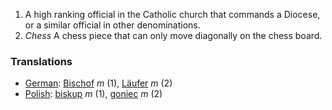 #A high ranking official in the Catholic church that commands a Diocese, or a similar official in other denominations.
#''Chess'' A chess piece that can only move diagonally on the chess board.

=== Translations ===
*[[German]]: [[Bischof]] ''m'' (1), [[Läufer]] ''m'' (2)
*[[Polish]]: [[biskup]] ''m'' (1), [[goniec]] ''m'' (2)